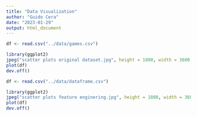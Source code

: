 ```yaml
---
title: "Data Visualization"
author: "Guido Cera"
date: "2023-01-29"
output: html_document
---
```


```r
df <- read.csv("../data/games.csv")

library(ggplot2)
jpeg("scatter plots original dataset.jpg", height = 1800, width = 3600, quality = 100)
plot(df)
dev.off()

```

```r
df <- read.csv("../data/dataframe.csv")

library(ggplot2)
jpeg("scatter plots feature enginering.jpg", height = 1800, width = 3600, quality = 100)
plot(df)
dev.off()

```

